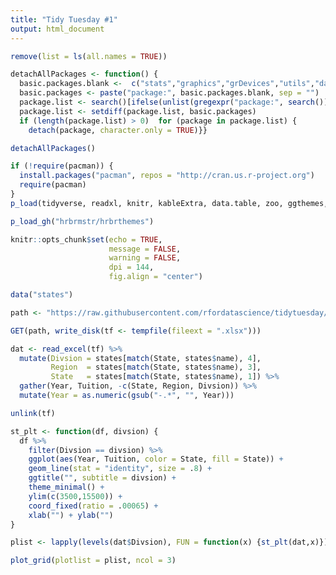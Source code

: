 ```yaml
---
title: "Tidy Tuesday #1"
output: html_document
---
```


```r
remove(list = ls(all.names = TRUE))

detachAllPackages <- function() {
  basic.packages.blank <-  c("stats","graphics","grDevices","utils","datasets","methods","base")
  basic.packages <- paste("package:", basic.packages.blank, sep = "")
  package.list <- search()[ifelse(unlist(gregexpr("package:", search())) == 1,TRUE,FALSE)]
  package.list <- setdiff(package.list, basic.packages)
  if (length(package.list) > 0)  for (package in package.list) {
    detach(package, character.only = TRUE)}}

detachAllPackages()

if (!require(pacman)) {
  install.packages("pacman", repos = "http://cran.us.r-project.org")
  require(pacman)
}
p_load(tidyverse, readxl, knitr, kableExtra, data.table, zoo, ggthemes, httr, noncensus, cowplot)

p_load_gh("hrbrmstr/hrbrthemes")

knitr::opts_chunk$set(echo = TRUE, 
                      message = FALSE, 
                      warning = FALSE, 
                      dpi = 144,
                      fig.align = "center")
```

```r
data("states")

path <- "https://raw.githubusercontent.com/rfordatascience/tidytuesday/master/data/us_avg_tuition.xlsx"

GET(path, write_disk(tf <- tempfile(fileext = ".xlsx")))

dat <- read_excel(tf) %>%
  mutate(Divsion = states[match(State, states$name), 4],
         Region  = states[match(State, states$name), 3],
         State   = states[match(State, states$name), 1]) %>%
  gather(Year, Tuition, -c(State, Region, Divsion)) %>%
  mutate(Year = as.numeric(gsub("-.*", "", Year)))

unlink(tf)
```

```r
st_plt <- function(df, divsion) {
  df %>%
    filter(Divsion == divsion) %>%
    ggplot(aes(Year, Tuition, color = State, fill = State)) +
    geom_line(stat = "identity", size = .8) +
    ggtitle("", subtitle = divsion) +
    theme_minimal() + 
    ylim(c(3500,15500)) +
    coord_fixed(ratio = .00065) +
    xlab("") + ylab("")
}

plist <- lapply(levels(dat$Divsion), FUN = function(x) {st_plt(dat,x)})

plot_grid(plotlist = plist, ncol = 3)
```